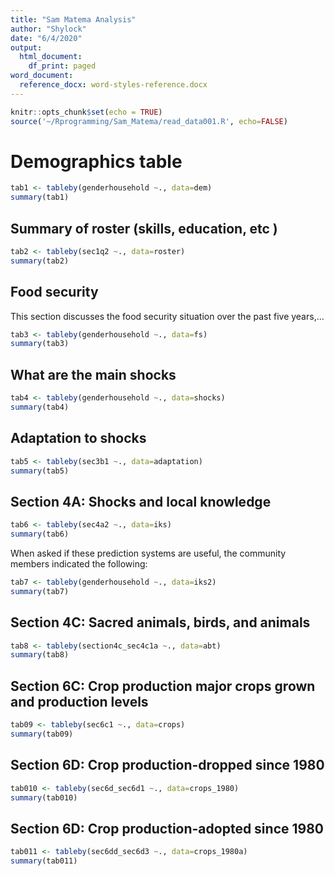 ```yaml
---
title: "Sam Matema Analysis"
author: "Shylock"
date: "6/4/2020"
output:
  html_document:
    df_print: paged
word_document:
  reference_docx: word-styles-reference.docx
---
```


```r
knitr::opts_chunk$set(echo = TRUE)
source('~/Rprogramming/Sam_Matema/read_data001.R', echo=FALSE)

```

# Demographics table

```r
tab1 <- tableby(genderhousehold ~., data=dem)
summary(tab1)
```

## Summary of roster (skills, education, etc )

```r

tab2 <- tableby(sec1q2 ~., data=roster)
summary(tab2)
```


##  Food security

This section discusses the food security situation over the past five years,... 
```r
tab3 <- tableby(genderhousehold ~., data=fs)
summary(tab3)
```

## What are the main shocks

```r
tab4 <- tableby(genderhousehold ~., data=shocks)
summary(tab4)
```

## Adaptation to shocks 

```r
tab5 <- tableby(sec3b1 ~., data=adaptation)
summary(tab5)
```

## Section 4A: Shocks and local knowledge

```r
tab6 <- tableby(sec4a2 ~., data=iks)
summary(tab6)
```

When asked if these prediction systems are useful, the community members indicated the following: 

```r
tab7 <- tableby(genderhousehold ~., data=iks2)
summary(tab7)
```


## Section 4C: Sacred animals, birds, and animals

```r
tab8 <- tableby(section4c_sec4c1a ~., data=abt)
summary(tab8)
```


## Section 6C: Crop production major crops grown and production levels 

```r
tab09 <- tableby(sec6c1 ~., data=crops)
summary(tab09)
```

## Section 6D: Crop production-dropped since 1980

```r
tab010 <- tableby(sec6d_sec6d1 ~., data=crops_1980)
summary(tab010)
```


## Section 6D: Crop production-adopted since 1980

```r
tab011 <- tableby(sec6dd_sec6d3 ~., data=crops_1980a)
summary(tab011)
```

